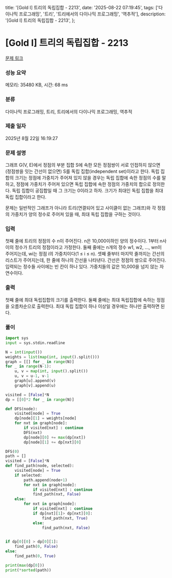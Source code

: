   title: '[Gold I] 트리의 독립집합 - 2213',
  date: '2025-08-22 07:19:45',
  tags: ['다이나믹 프로그래밍', '트리', '트리에서의 다이나믹 프로그래밍', '역추적'],
  description: '[Gold I] 트리의 독립집합 - 2213',
};

# [Gold I] 트리의 독립집합 - 2213 

[문제 링크](https://www.acmicpc.net/problem/2213) 

### 성능 요약

메모리: 35480 KB, 시간: 68 ms

### 분류

다이나믹 프로그래밍, 트리, 트리에서의 다이나믹 프로그래밍, 역추적

### 제출 일자

2025년 8월 22일 16:19:27

### 문제 설명

그래프 G(V, E)에서 정점의 부분 집합 S에 속한 모든 정점쌍이 서로 인접하지 않으면 (정점쌍을 잇는 간선이 없으면) S를 독립 집합(independent set)이라고 한다. 독립 집합의 크기는 정점에 가중치가 주어져 있지 않을 경우는 독립 집합에 속한 정점의 수를 말하고, 정점에 가중치가 주어져 있으면 독립 집합에 속한 정점의 가중치의 합으로 정의한다. 독립 집합이 공집합일 때 그 크기는 0이라고 하자. 크기가 최대인 독립 집합을 최대 독립 집합이라고 한다.

문제는 일반적인 그래프가 아니라 트리(연결되어 있고 사이클이 없는 그래프)와 각 정점의 가중치가 양의 정수로 주어져 있을 때, 최대 독립 집합을 구하는 것이다.

### 입력 

 첫째 줄에 트리의 정점의 수 n이 주어진다. n은 10,000이하인 양의 정수이다. 1부터 n사이의 정수가 트리의 정점이라고 가정한다. 둘째 줄에는 n개의 정수 w1, w2, ..., wn이 주어지는데, wi는 정점 i의 가중치이다(1 ≤ i ≤ n). 셋째 줄부터 마지막 줄까지는 간선의 리스트가 주어지는데, 한 줄에 하나의 간선을 나타낸다. 간선은 정점의 쌍으로 주어진다. 입력되는 정수들 사이에는 빈 칸이 하나 있다. 가중치들의 값은 10,000을 넘지 않는 자연수이다.

### 출력 

 첫째 줄에 최대 독립집합의 크기를 출력한다. 둘째 줄에는 최대 독립집합에 속하는 정점을 오름차순으로 출력한다. 최대 독립 집합이 하나 이상일 경우에는 하나만 출력하면 된다.

### 풀이
```python
import sys
input = sys.stdin.readline

N = int(input())
weights = list(map(int, input().split()))
graph = [[] for _ in range(N)]
for _ in range(N-1):
    u, v = map(int, input().split())
    u, v = u-1, v-1
    graph[u].append(v)
    graph[v].append(u)

visited = [False]*N
dp = [[0]*2 for _ in range(N)]

def DFS(node):
    visited[node] = True
    dp[node][1] = weights[node]
    for nxt in graph[node]:
        if visited[nxt] : continue
        DFS(nxt)
        dp[node][0] += max(dp[nxt])
        dp[node][1] += dp[nxt][0]

DFS(0)
path = []
visited = [False]*N
def find_path(node, selected):
    visited[node] = True
    if selected:
        path.append(node+1)
        for nxt in graph[node]:
            if visited[nxt] : continue
            find_path(nxt, False)
    else:
        for nxt in graph[node]:
            if visited[nxt] : continue
            if dp[nxt][1]> dp[nxt][0]:
                find_path(nxt, True)
            else:
                find_path(nxt, False)
    

if dp[0][0] > dp[0][1]:
    find_path(0, False)
else:
    find_path(0, True)

print(max(dp[0]))
print(*sorted(path))
```